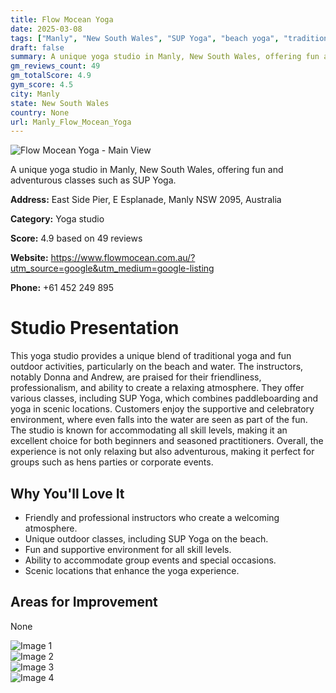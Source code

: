 ```yaml
---
title: Flow Mocean Yoga
date: 2025-03-08
tags: ["Manly", "New South Wales", "SUP Yoga", "beach yoga", "traditional yoga", "adventurous", "outdoor", "Manly"]  
draft: false
summary: A unique yoga studio in Manly, New South Wales, offering fun and adventurous classes such as SUP Yoga.
gm_reviews_count: 49
gm_totalScore: 4.9
gym_score: 4.5
city: Manly
state: New South Wales
country: None
url: Manly_Flow_Mocean_Yoga
---
```


<div className="aspect-[16/9] relative my-8">
  <img 
    src="https://lh5.googleusercontent.com/p/AF1QipOe2iqUpX2PC_nf7I0wFzozp7Na2DAHzaa_s7NG=w1920-h1080-k-no"
    alt="Flow Mocean Yoga - Main View"
    className="object-cover absolute inset-0 w-full h-full rounded-lg"
  />
</div>

A unique yoga studio in Manly, New South Wales, offering fun and adventurous classes such as SUP Yoga.

**Address:** East Side Pier, E Esplanade, Manly NSW 2095, Australia

**Category:** Yoga studio

**Score:** 4.9 based on 49 reviews

**Website:** https://www.flowmocean.com.au/?utm_source=google&utm_medium=google-listing

**Phone:** +61 452 249 895

# Studio Presentation

This yoga studio provides a unique blend of traditional yoga and fun outdoor activities, particularly on the beach and water. The instructors, notably Donna and Andrew, are praised for their friendliness, professionalism, and ability to create a relaxing atmosphere. They offer various classes, including SUP Yoga, which combines paddleboarding and yoga in scenic locations. Customers enjoy the supportive and celebratory environment, where even falls into the water are seen as part of the fun. The studio is known for accommodating all skill levels, making it an excellent choice for both beginners and seasoned practitioners. Overall, the experience is not only relaxing but also adventurous, making it perfect for groups such as hens parties or corporate events.



## Why You'll Love It

- Friendly and professional instructors who create a welcoming atmosphere.
- Unique outdoor classes, including SUP Yoga on the beach.
- Fun and supportive environment for all skill levels.
- Ability to accommodate group events and special occasions.
- Scenic locations that enhance the yoga experience.

## Areas for Improvement

None

<div className="grid grid-cols-1 xl:grid-cols-2 gap-4 my-8">
<div className="aspect-[4/3] relative"><img src="https://lh3.googleusercontent.com/p/AF1QipOufzoJM6IzA4tNiQNTPuRoS4waj-4o_df0HBhX=w1920-h1080-k-no" alt="Image 1" className="object-cover absolute inset-0 w-full h-full rounded-lg" /></div>
<div className="aspect-[4/3] relative"><img src="https://lh5.googleusercontent.com/p/AF1QipPwHJM-oRzu88HA1GOAOL6Y8y9V481Y_-yqbtes=w1920-h1080-k-no" alt="Image 2" className="object-cover absolute inset-0 w-full h-full rounded-lg" /></div>
<div className="aspect-[4/3] relative"><img src="https://lh5.googleusercontent.com/p/AF1QipOqljpSL-zffdq_LUb0rT_VOkkzYb_XdQvmkCQ=w1920-h1080-k-no" alt="Image 3" className="object-cover absolute inset-0 w-full h-full rounded-lg" /></div>
<div className="aspect-[4/3] relative"><img src="https://lh5.googleusercontent.com/p/AF1QipMixB2_upOd5uo04wPhXJ_aG9TEHyBo3rRi1dPB=w1920-h1080-k-no" alt="Image 4" className="object-cover absolute inset-0 w-full h-full rounded-lg" /></div>
</div>